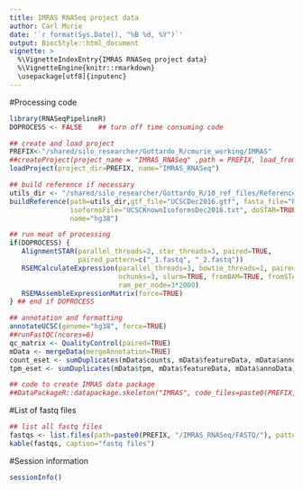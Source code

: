 ```yaml
---
title: IMRAS RNASeq project data
author: Carl Murie
date: '`r format(Sys.Date(), "%B %d, %Y")`'
output: BiocStyle::html_document
vignette: >
  %\VignetteIndexEntry{IMRAS RNASeq project data}
  %\VignetteEngine{knitr::rmarkdown}
  \usepackage[utf8]{inputenc}
---
```


#Processing code
  
```r

library(RNASeqPipelineR)
DOPROCESS <- FALSE    ## turn off time consuming code

## create and load project
PREFIX<-"/shared/silo_researcher/Gottardo_R/cmurie_working/IMRAS"
##createProject(project_name = "IMRAS_RNASeq" ,path = PREFIX, load_from_immport = FALSE)
loadProject(project_dir=PREFIX, name="IMRAS_RNASeq")

## build reference if necessary
utils_dir <- "/shared/silo_researcher/Gottardo_R/10_ref_files/Reference_Genome/Homo_sapiens/UCSC/hg38"
buildReference(path=utils_dir,gtf_file="UCSCDec2016.gtf", fasta_file="hg38.fa", 
               isoformsFile="UCSCKnownIsoformsDec2016.txt", doSTAR=TRUE, threads=6, 
               name="hg38")

## run meat of processing
if(DOPROCESS) {
   AlignmentSTAR(parallel_threads=2, star_threads=3, paired=TRUE, 
                 paired_pattern=c("_1.fastq", "_2.fastq"))
   RSEMCalculateExpression(parallel_threads=3, bowtie_threads=1, paired=TRUE,
                           nchunks=3, slurm=TRUE, fromBAM=TRUE, fromSTAR=TRUE,
                           ram_per_node=3*2000)
   RSEMAssembleExpressionMatrix(force=TRUE)
} ## end if DOPROCESS

## annotation and formatting
annotateUCSC(genome="hg38", force=TRUE)
##runFastQC(ncores=6)
qc_matrix <- QualityControl(paired=TRUE)
mData <- mergeData(mergeAnnotation=TRUE)
count_eset <- sumDuplicates(mData$counts, mData$featureData, mData$annoData)
tpm_eset <- sumDuplicates(mData$tpm, mData$featureData, mData$annoData)

## code to create IMRAS data package
##DataPackageR::datapackage.skeleton("IMRAS", code_files=paste0(PREFIX, "/scripts/processIMRASDec2017.Rmd"), r_object_names=c(count_eset, tpm_eset))

```

#List of fastq files

```r
## list all fastq files
fastqs <- list.files(path=paste0(PREFIX, "/IMRAS_RNASeq/FASTQ/"), pattern="*fastq")
kable(fastqs, caption="fastq files")
```

#Session information

```r
sessionInfo()
```

